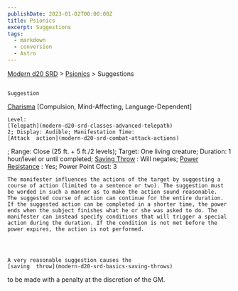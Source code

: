 ```yaml
---
publishDate: 2023-01-02T00:00:00Z
title: Psionics
excerpt: Suggestions
tags:
  - markdown
  - conversion
  - Astro
---
```


[Modern d20 SRD](/#modernD20) > [Psionics](modern-d20-srd-psionics-index) > Suggestions

##

    Suggestion

[Charisma](modern-d20-srd-basics-ability-scores)
[Compulsion, Mind-Affecting, Language-Dependent]

    Level:
    [Telepath](modern-d20-srd-classes-advanced-telepath)
    2; Display: Audible; Manifestation Time:
    [Attack  action](modern-d20-srd-combat-attack-actions)
; Range: Close (25 ft. + 5 ft./2 levels); Target: One living creature; Duration: 1 hour/level or until completed;
[Saving Throw](modern-d20-srd-basics-saving-throws)
: Will negates;
[Power Resistance](modern-d20-srd-special-abilities-power-resistance)
: Yes; Power Point Cost: 3

    The manifester influences the actions of the target by suggesting a course of action (limited to a sentence or two). The suggestion must be worded in such a manner as to make the action sound reasonable.  The suggested course of action can continue for the entire duration. If the suggested action can be completed in a shorter time, the power ends when the subject finishes what he or she was asked to do. The manifester can instead specify conditions that will trigger a special action during the duration. If the condition is not met before the power expires, the action is not performed.




    A very reasonable suggestion causes the
    [saving  throw](modern-d20-srd-basics-saving-throws)
to be made with a penalty at the discretion of the GM.
